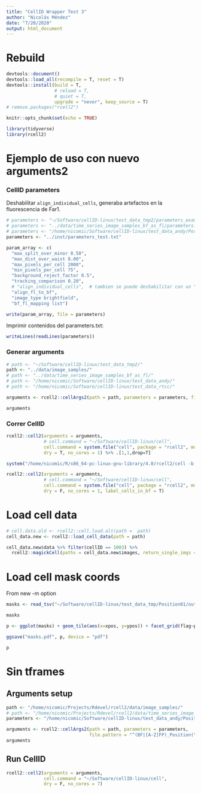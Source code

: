 ```yaml
---
title: "CellID Wrapper Test 3"
author: "Nicolás Méndez"
date: "7/20/2020"
output: html_document
---
```


# Rebuild

```r
devtools::document()
devtools::load_all(recompile = T, reset = T)
devtools::install(build = T,
                  # reload = T,
                  # quiet = T,
                  upgrade = "never", keep_source = T)
# remove.packages("rcell2")
```


```r
knitr::opts_chunk$set(echo = TRUE)

library(tidyverse)
library(rcell2)
```

# Ejemplo de uso con nuevo arguments2

### CellID parameters

Deshabilitar `align_individual_cells`, generaba artefactos en la fluorescencia de Far1.

```r
# parameters <- "~/Software/cellID-linux/test_data_tmp2/parameters_example2.txt"
# parameters <- "../data/time_series_image_samples_bf_as_fl/parameters.txt"
# parameters <- "/home/nicomic/Software/cellID-linux/test_data_andy/Position001/parameters_vcellid_out.txt"
parameters <- "../inst/parameters_test.txt"

param_array <- c(
  "max_split_over_minor 0.50",
  "max_dist_over_waist 8.00",
  "max_pixels_per_cell 2000",
  "min_pixels_per_cell 75",
  "background_reject_factor 0.5",
  "tracking_comparison 0.20",
  # "align_individual_cells",  # tambien se puede deshabilitar con un "#" en el mismo parameters.txt
  "align_fl_to_bf",
  "image_type brightfield",
  "bf_fl_mapping list")

write(param_array, file = parameters)
```

Imprimir contenidos del parameters.txt:

```r
writeLines(readLines(parameters))
```

### Generar arguments

```r
# path <- "~/Software/cellID-linux/test_data_tmp2/"
path <- "../data/image_samples/"
# path <- "../data/time_series_image_samples_bf_as_fl/"
# path <- "/home/nicomic/Software/cellID-linux/test_data_andy/"
# path <- "/home/nicomic/Software/cellID-linux/test_data_rtcc/"

arguments <- rcell2::cellArgs2(path = path, parameters = parameters, file.pattern = "^(BF|[A-Z]FP)_Position(\\d+)().tif$")

arguments
```

### Correr CellID

```r
rcell2::cell2(arguments = arguments, 
              # cell.command = "~/Software/cellID-linux/cell",
              cell.command = system.file("cell", package = "rcell2", mustWork = T),
              dry = T, no_cores = 1) %>% .[1,1,drop=T]

system("/home/nicomic/R/x86_64-pc-linux-gnu-library/4.0/rcell2/cell -b /home/nicomic/Projects/Programación/Rdevel/rcell2/data/image_samples/Position001/bf_rcell2.e1534f910500.txt -f /home/nicomic/Projects/Programación/Rdevel/rcell2/data/image_samples/Position001/fl_rcell2e1532ee93500.txt -o /home/nicomic/Projects/Programación/Rdevel/rcell2/data/image_samples/Position001/out -p /home/nicomic/Projects/Programación/Rdevel/rcell2/inst/parameters_test.txt -m")
```


```r
rcell2::cell2(arguments = arguments, 
              # cell.command = "~/Software/cellID-linux/cell",
              cell.command = system.file("cell", package = "rcell2", mustWork = T),
              dry = F, no_cores = 1, label_cells_in_bf = T)
```

# Load cell data

```r
# cell.data.old <- rcell2::cell.load.alt(path =  path)
cell_data.new <- rcell2::load_cell_data(path = path)

cell_data.new$data %>% filter(cellID == 1003) %>% 
  rcell2::magickCell(paths = cell_data.new$images, return_single_imgs = T, cell_resize = 200)
```

# Load cell mask coords

From new -m option

```r
masks <- read_tsv("~/Software/cellID-linux/test_data_tmp/Position01/out_all_masks.tsv")

masks
```

```r
p <- ggplot(masks) + geom_tile(aes(x=xpos, y=ypos)) + facet_grid(flag~pixtype)

ggsave("masks.pdf", p, device = "pdf")

p
```

# Sin tframes

## Arguments setup

```r
path <- "/home/nicomic/Projects/Rdevel/rcell2/data/image_samples/"
# path <- "/home/nicomic/Projects/Rdevel/rcell2/data/time_series_image_samples/"
parameters <- "/home/nicomic/Software/cellID-linux/test_data_andy/Position001/parameters_vcellid_out.txt"

arguments <- rcell2::cellArgs2(path = path, parameters = parameters, 
                               file.pattern = "^(BF|[A-Z]FP)_Position(\\d+)().tif$")
arguments
```

## Run CellID

```r
rcell2::cell2(arguments = arguments, 
              cell.command = "~/Software/cellID-linux/cell", 
              dry = F, no_cores = 7)
```

